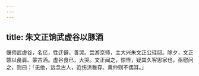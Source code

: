 ```yaml
---
---
---
```

title: 朱文正饷武虚谷以豚酒
---



偃师武虚谷，名亿，性迂僻，善哭。尝游京师，主大兴朱文正公珪邸。除夕，文正馈以彘肩、蒙古酒。虚谷食已，大哭。文正闻之，惊怪，疑其久客思家也，亟慰问之，则曰：「无他，远念古人，近伤洪稚存、黄仲则不偶耳。」